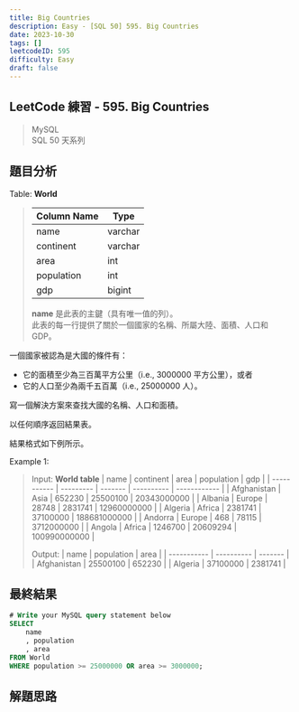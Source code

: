 ```yaml
---
title: Big Countries
description: Easy - [SQL 50] 595. Big Countries
date: 2023-10-30
tags: []
leetcodeID: 595
difficulty: Easy
draft: false
---
```


## LeetCode 練習 - 595. Big Countries
> MySQL  
> SQL 50 天系列

## 題目分析

Table: **World**
> | Column Name | Type    |
> | ----------- | ------- |
> | name        | varchar |
> | continent   | varchar |
> | area        | int     |
> | population  | int     |
> | gdp         | bigint  |
> 
> **name** 是此表的主鍵（具有唯一值的列）。  
> 此表的每一行提供了關於一個國家的名稱、所屬大陸、面積、人口和 GDP。

一個國家被認為是大國的條件有：

* 它的面積至少為三百萬平方公里（i.e., 3000000 平方公里），或者
* 它的人口至少為兩千五百萬（i.e., 25000000 人）。

寫一個解決方案來查找大國的名稱、人口和面積。

以任何順序返回結果表。

結果格式如下例所示。

Example 1:  
> Input: **World table**
> | name        | continent | area    | population | gdp          |
> | ----------- | --------- | ------- | ---------- | ------------ |
> | Afghanistan | Asia      | 652230  | 25500100   | 20343000000  |
> | Albania     | Europe    | 28748   | 2831741    | 12960000000  |
> | Algeria     | Africa    | 2381741 | 37100000   | 188681000000 |
> | Andorra     | Europe    | 468     | 78115      | 3712000000   |
> | Angola      | Africa    | 1246700 | 20609294   | 100990000000 |
> 
> Output:
> | name        | population | area    |
> | ----------- | ---------- | ------- |
> | Afghanistan | 25500100   | 652230  |
> | Algeria     | 37100000   | 2381741 |

## 最終結果

```js:big-countries.sql
# Write your MySQL query statement below
SELECT
    name
    , population
    , area
FROM World
WHERE population >= 25000000 OR area >= 3000000;
```

## 解題思路